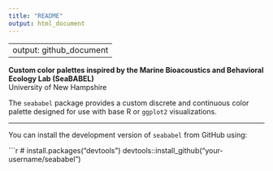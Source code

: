 ```yaml
---
title: "README"
output: html_document
---
```


---
output: github_document
---



**Custom color palettes inspired by the Marine Bioacoustics and Behavioral Ecology Lab (SeaBABEL)**  
University of New Hampshire

The `seababel` package provides a custom discrete and continuous color palette designed for use with base R or `ggplot2` visualizations.

---



You can install the development version of `seababel` from GitHub using:

```r
# install.packages("devtools")
devtools::install_github("your-username/seababel")
